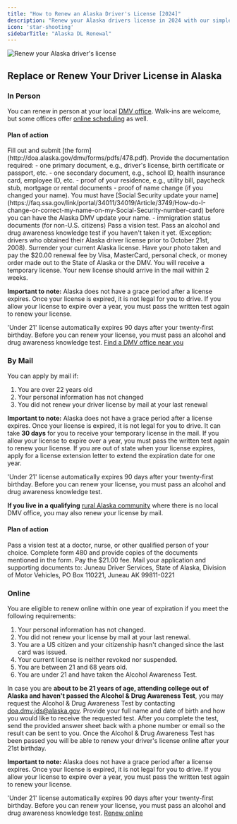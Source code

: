 ```yaml
---
title: "How to Renew an Alaska Driver's License [2024]"
description: "Renew your Alaska drivers license in 2024 with our simple, step-by-step guide. Find all the necessary requirements, forms, fees, and online renewal options to ensure a hassle-free experience. Stay legal and avoid fines - start your renewal process now!"
icon: 'star-shooting'
sidebarTitle: "Alaska DL Renewal"
---
```

![Renew your Alaska driver's license](https://driving-tests.org/wp-content/uploads/2024/07/renew-alaska-drivers-license-1.jpg)

## Replace or Renew Your Driver License in Alaska

### In Person
You can renew in person at your local [DMV office](http://doa.alaska.gov/dmv/office/index.htm). 
Walk-ins are welcome, but some offices offer [online scheduling](http://doa.alaska.gov/dmv/home.htm) as well.

#### Plan of action
<Steps>
  <Step title="Step 1">
    Fill out and submit [the form](http://doa.alaska.gov/dmv/forms/pdfs/478.pdf).
  </Step>
  <Step title="Step 2">
    Provide the documentation required:
    - one primary document, e.g., driver's license, birth certificate or passport, etc.
    - one secondary document, e.g., school ID, health insurance card, employee ID, etc.
    - proof of your residence, e.g., utility bill, paycheck stub, mortgage or rental documents
    - proof of name change (if you changed your name). You must have [Social Security update your name](https://faq.ssa.gov/link/portal/34011/34019/Article/3749/How-do-I-change-or-correct-my-name-on-my-Social-Security-number-card) before you can have the Alaska DMV update your name.
    - immigration status documents (for non-U.S. citizens)
  </Step>
  <Step title="Step 3">
    Pass a vision test.
  </Step>
  <Step title="Step 4">
    Pass an alcohol and drug awareness knowledge test if you haven't taken it yet. (Exception: drivers who obtained their Alaska driver license prior to October 21st, 2008).
  </Step>
  <Step title="Step 5">
    Surrender your current Alaska license.
  </Step>
  <Step title="Step 6">
    Have your photo taken and pay the $20.00 renewal fee by Visa, MasterCard, personal check, or money order made out to the State of Alaska or the DMV.
  </Step>
  <Step title="Step 7">
    You will receive a temporary license. Your new license should arrive in the mail within 2 weeks.
  </Step>
</Steps>

<Note>**Important to note:** Alaska does not have a grace period after a license expires. Once your license is expired, it is not legal for you to drive. If you allow your license to expire over a year, you must pass the written test again to renew your license.</Note>


'Under 21' license automatically expires 90 days after your twenty-first birthday. Before you can renew your license, you must pass an alcohol and drug awareness knowledge test.
[Find a DMV office near you](https://driving-tests.org/dmv-near-me/)

### By Mail
You can apply by mail if:
1. You are over 22 years old
2. Your personal information has not changed
3. You did not renew your driver license by mail at your last renewal

<Note>**Important to note:** Alaska does not have a grace period after a license expires. Once your license is expired, it is not legal for you to drive. It can take **30 days** for you to receive your temporary license in the mail. If you allow your license to expire over a year, you must pass the written test again to renew your license. If you are out of state when your license expires, apply for a license extension letter to extend the expiration date for one year.</Note>

'Under 21' license automatically expires 90 days after your twenty-first birthday. Before you can renew your license, you must pass an alcohol and drug awareness knowledge test.

**If you live in a qualifying** [rural Alaska community](http://doa.alaska.gov/dmv/reg/exempt.htm) where there is no local DMV office, you may also renew your license by mail.

#### Plan of action
<Steps>
<Step title="Step 1">
    Pass a vision test at a doctor, nurse, or other qualified person of your choice.
</Step>
<Step title="Step 2">
    Complete form 480 and provide copies of the documents mentioned in the form.
</Step>
<Step title="Step 3">
    Pay the $21.00 fee.
</Step>
<Step title="Step 4">
Mail your application and supporting documents to: Juneau Driver Services, State of Alaska, Division of Motor Vehicles, PO Box 110221, Juneau AK 99811-0221
</Step>
</Steps>


### Online
You are eligible to renew online within one year of expiration if you meet the following requirements:
1. Your personal information has not changed.
2. You did not renew your license by mail at your last renewal.
3. You are a US citizen and your citizenship hasn't changed since the last card was issued.
4. Your current license is neither revoked nor suspended.
5. You are between 21 and 68 years old.
6. You are under 21 and have taken the Alcohol Awareness Test.

In case you are **about to be 21 years of age, attending college out of Alaska and haven't passed the Alcohol & Drug Awareness Test**, you may request the Alcohol & Drug Awareness Test by contacting [doa.dmv.jds@alaska.gov](mailto:doa.dmv.jds@alaska.gov). Provide your full name and date of birth and how you would like to receive the requested test. After you complete the test, send the provided answer sheet back with a phone number or email so the result can be sent to you. Once the Alcohol & Drug Awareness Test has been passed you will be able to renew your driver's license online after your 21st birthday.

<Note>**Important to note:** Alaska does not have a grace period after a license expires. Once your license is expired, it is not legal for you to drive. If you allow your license to expire over a year, you must pass the written test again to renew your license.</Note>

'Under 21' license automatically expires 90 days after your twenty-first birthday. Before you can renew your license, you must pass an alcohol and drug awareness knowledge test.
[Renew online](https://online.dmv.alaska.gov/DMVMailInRenewal/)

<Snippet file="renewal-state-block.mdx" />